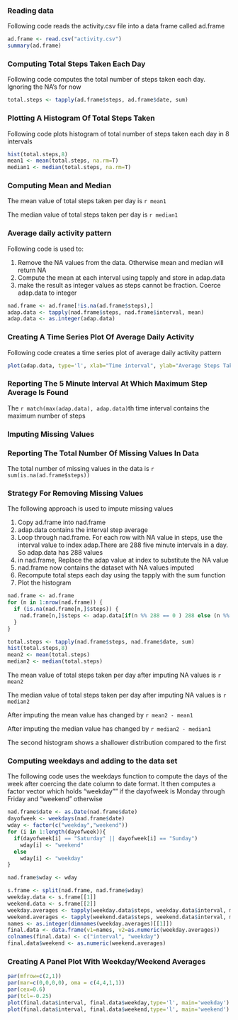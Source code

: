 ### Reading data
Following code reads the activity.csv file into a data frame called ad.frame
```r
ad.frame <- read.csv("activity.csv")
summary(ad.frame)
```

### Computing Total Steps Taken Each Day

Following code computes the total number of steps taken each day. Ignoring the NA's for now

```r
total.steps <- tapply(ad.frame$steps, ad.frame$date, sum)
```

### Plotting A Histogram Of Total Steps Taken

Following code plots histogram of total number of steps taken each day in 8 intervals

```r
hist(total.steps,8)
mean1 <- mean(total.steps, na.rm=T)
median1 <- median(total.steps, na.rm=T)
```

### Computing Mean and Median

The mean value of total steps taken per day is `r mean1`  

The median value of total steps taken per day is `r median1`  

### Average daily activity pattern

Following code is used to:

1. Remove the NA values from the data. Otherwise mean and median will return NA
2. Compute the mean at each interval using tapply and store in adap.data
3. make the result as integer values as steps cannot be fraction. Coerce adap.data to integer

```r
nad.frame <- ad.frame[!is.na(ad.frame$steps),]
adap.data <- tapply(nad.frame$steps, nad.frame$interval, mean)
adap.data <- as.integer(adap.data)
```

### Creating A Time Series Plot Of Average Daily Activity

Following code creates a time series plot of average daily activity pattern

```r
plot(adap.data, type='l', xlab="Time interval", ylab="Average Steps Taken")
```

### Reporting The 5 Minute Interval At Which Maximum Step Average Is Found


The `r match(max(adap.data), adap.data)`th time interval contains the maximum number of steps

### Imputing Missing Values

### Reporting The Total Number Of Missing Values In Data

The total number of missing values in the data is `r sum(is.na(ad.frame$steps))`

### Strategy For Removing Missing Values

The following approach is used to impute missing values

1. Copy ad.frame into nad.frame
2. adap.data contains the interval step average
2. Loop through nad.frame. For each row with NA value in steps, use the interval value to index adap.There are 288 five minute intervals in a day. So adap.data has 288 values
4. in nad.frame, Replace the adap value at index to substitute the NA value 
5. nad.frame now contains the dataset with NA values imputed
6. Recompute total steps each day using the tapply with the sum function
7. Plot the histogram

```r
nad.frame <- ad.frame
for (n in 1:nrow(nad.frame)) {
  if (is.na(nad.frame[n,]$steps)) {
    nad.frame[n,]$steps <- adap.data[if(n %% 288 == 0 ) 288 else (n %% 288)]
  }
}

total.steps <- tapply(nad.frame$steps, nad.frame$date, sum)
hist(total.steps,8)
mean2 <- mean(total.steps)
median2 <- median(total.steps)
```


The mean value of total steps taken per day after imputing NA values is `r mean2`  

The median value of total steps taken per day after imputing NA values is `r median2`  

After imputing the mean value has changed by `r mean2 - mean1`

After imputing the median value has changed by `r median2 - median1`

The second histogram shows a shallower distribution compared to the first


### Computing weekdays and adding to the data set

The following code uses the weekdays function to compute the days of the week after
coercing the date column to date format. It then computes a factor vector which holds "weekday"" if the dayofweek is Monday through Friday and "weekend" otherwise

```r
nad.frame$date <- as.Date(nad.frame$date)
dayofweek <- weekdays(nad.frame$date)
wday <- factor(c("weekday","weekend"))
for (i in 1:length(dayofweek)){
  if(dayofweek[i] == "Saturday" || dayofweek[i] == "Sunday")
    wday[i] <- "weekend"
  else
    wday[i] <- "weekday"
}

nad.frame$wday <- wday

s.frame <- split(nad.frame, nad.frame$wday)
weekday.data <- s.frame[[1]]
weekend.data <- s.frame[[2]]
weekday.averages <- tapply(weekday.data$steps, weekday.data$interval, mean)
weekend.averages <- tapply(weekend.data$steps, weekend.data$interval, mean)
names <- as.integer(dimnames(weekday.averages)[[1]])
final.data <- data.frame(v1=names, v2=as.numeric(weekday.averages))
colnames(final.data) <- c("interval", "weekday")
final.data$weekend <- as.numeric(weekend.averages)
```

### Creating A Panel Plot With Weekday/Weekend Averages

```r
par(mfrow=c(2,1))
par(mar=c(0,0,0,0), oma = c(4,4,1,1))
par(cex=0.6)
par(tcl=-0.25)
plot(final.data$interval, final.data$weekday,type='l', main='weekday')
plot(final.data$interval, final.data$weekend,type='l', main='weekend')
```
